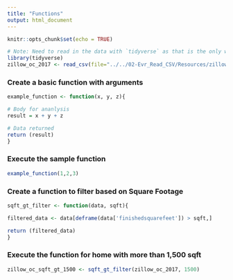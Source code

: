 ```yaml
---
title: "Functions"
output: html_document
---
```


```r
knitr::opts_chunk$set(echo = TRUE)
```

```r
# Note: Need to read in the data with `tidyverse` as that is the only way to make it availabe when knitting R markdown to HTML
library(tidyverse)
zillow_oc_2017 <- read_csv(file="../../02-Evr_Read_CSV/Resources/zillow_orange_county_2017.csv")
```

### Create a basic function with arguments

```r
example_function <- function(x, y, z){

# Body for ananlysis
result = x + y + z

# Data returned
return (result) 
}
```

### Execute the sample function

```r
example_function(1,2,3)
```

### Create a function to filter based on Square Footage

```r
sqft_gt_filter <- function(data, sqft){

filtered_data <- data[deframe(data['finishedsquarefeet']) > sqft,]

return (filtered_data)
}
```

### Execute the function for home with more than 1,500 sqft

```r
zillow_oc_sqft_gt_1500 <- sqft_gt_filter(zillow_oc_2017, 1500)
```


